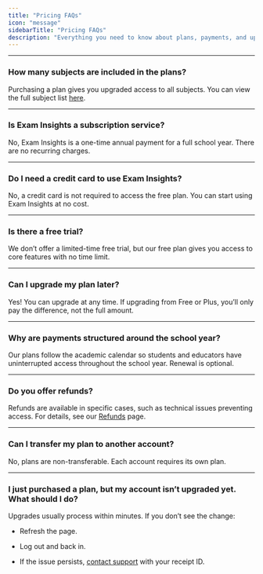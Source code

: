 ```yaml
---
title: "Pricing FAQs"
icon: "message"
sidebarTitle: "Pricing FAQs"
description: "Everything you need to know about plans, payments, and upgrades."
---
```


***

### How many subjects are included in the plans?

Purchasing a plan gives you upgraded access to all subjects. You can view the full subject list [here](/getting_started/about#subjects-%26-syllabus-alignment).&#x20;

***

### Is Exam Insights a subscription service?

No, Exam Insights is a one-time annual payment for a full school year. There are no recurring charges.

***

### Do I need a credit card to use Exam Insights?

No, a credit card is not required to access the free plan. You can start using Exam Insights at no cost.

***

### Is there a free trial?

We don’t offer a limited-time free trial, but our free plan gives you access to core features with no time limit.

***

### Can I upgrade my plan later?

Yes! You can upgrade at any time. If upgrading from Free or Plus, you’ll only pay the difference, not the full amount.

***

### Why are payments structured around the school year?

Our plans follow the academic calendar so students and educators have uninterrupted access throughout the school year. Renewal is optional.

***

### Do you offer refunds?

Refunds are available in specific cases, such as technical issues preventing access. For details, see our [Refunds](/refunds) page.

***

### Can I transfer my plan to another account?

No, plans are non-transferable. Each account requires its own plan.

***

### I just purchased a plan, but my account isn’t upgraded yet. What should I do?

Upgrades usually process within minutes. If you don’t see the change:

* Refresh the page.

* Log out and back in.

* If the issue persists, [contact support](https://exam-insights.com/help-and-resources/) with your receipt ID.